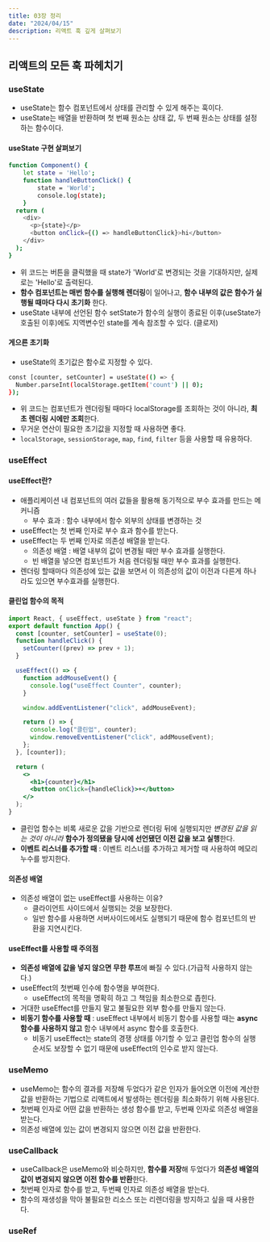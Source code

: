 ```yaml
---
title: 03장 정리
date: "2024/04/15"
description: 리액트 훅 깊게 살펴보기
---
```


## 리액트의 모든 훅 파헤치기

### useState

- useState는 함수 컴포넌트에서 상태를 관리할 수 있게 해주는 훅이다.
- useState는 배열을 반환하며 첫 번째 원소는 상태 값, 두 번째 원소는 상태를 설정하는 함수이다.

#### useState 구현 살펴보기

```bash
function Component() {
    let state = 'Hello';
    function handleButtonClick() {
        state = 'World';
        console.log(state);
    }
  return (
    <div>
      <p>{state}</p>
      <button onClick={() => handleButtonClick}>hi</button>
    </div>
  );
}
```

- 위 코드는 버튼을 클릭했을 때 state가 'World'로 변경되는 것을 기대하지만, 실제로는 'Hello'로 출력된다.
- **함수 컴포넌트는 매번 함수를 실행해 렌더링**이 일어나고, **함수 내부의 값은 함수가 실행될 때마다 다시 초기화** 한다.
- useState 내부에 선언된 함수 setState가 함수의 실행이 종료된 이후(useState가 호출된 이후)에도 지역변수인 state를 계속 참조할 수 있다. (클로저)

#### 게으른 초기화

- useState의 초기값은 함수로 지정할 수 있다.

```bash
const [counter, setCounter] = useState(() => {
  Number.parseInt(localStorage.getItem('count') || 0);
});
```

- 위 코드는 컴포넌트가 렌더링될 때마다 localStorage를 조회하는 것이 아니라, **최초 렌더링 시에만 조회**한다.
- 무거운 연산이 필요한 초기값을 지정할 때 사용하면 좋다.
- `localStorage`, `sessionStorage`, `map`, `find`, `filter` 등을 사용할 때 유용하다.

### useEffect

#### useEffect란?

- 애플리케이션 내 컴포넌트의 여러 값들을 활용해 동기적으로 부수 효과를 만드는 메커니즘
  - 부수 효과 : 함수 내부에서 함수 외부의 상태를 변경하는 것
- useEffect는 첫 번째 인자로 부수 효과 함수를 받는다.
- useEffect는 두 번째 인자로 의존성 배열을 받는다.
  - 의존성 배열 : 배열 내부의 값이 변경될 때만 부수 효과를 실행한다.
  - 빈 배열을 넣으면 컴포넌트가 처음 렌더링될 때만 부수 효과를 실행한다.
- 렌더링 할때마다 의존성에 있는 값을 보면서 이 의존성의 값이 이전과 다른게 하나라도 있으면 부수효과를 실행한다.

#### 클린업 함수의 목적

```jsx
import React, { useEffect, useState } from "react";
export default function App() {
  const [counter, setCounter] = useState(0);
  function handleClick() {
    setCounter((prev) => prev + 1);
  }

  useEffect(() => {
    function addMouseEvent() {
      console.log("useEffect Counter", counter);
    }

    window.addEventListener("click", addMouseEvent);

    return () => {
      console.log("클린업", counter);
      window.removeEventListener("click", addMouseEvent);
    };
  }, [counter]);

  return (
    <>
      <h1>{counter}</h1>
      <button onClick={handleClick}>+</button>
    </>
  );
}
```

- 클린업 함수는 비록 새로운 값을 기반으로 렌더링 뒤에 실행되지만 _변경된 값을 읽는 것이 아니라_ **함수가 정의됐을 당시에 선언됐던 이전 값을 보고 실행**한다.
- **이벤트 리스너를 추가할 때** : 이벤트 리스너를 추가하고 제거할 때 사용하여 메모리 누수를 방지한다.

#### 의존성 배열

- 의존성 배열이 없는 useEffect를 사용하는 이유?
  - 클라이언트 사이드에서 실행되는 것을 보장한다.
  - 일반 함수를 사용하면 서버사이드에서도 실행되기 때문에 함수 컴포넌트의 반환을 지연시킨다.

#### useEffect를 사용할 때 주의점

- **의존성 배열에 값을 넣지 않으면 무한 루프**에 빠질 수 있다.(가급적 사용하지 않는다.)
- useEffect의 첫번째 인수에 함수명을 부여한다.
  - useEffect의 목적을 명확히 하고 그 책임을 최소한으로 좁힌다.
- 거대한 useEffect를 만들지 말고 불필요한 외부 함수를 만들지 않는다.
- **비동기 함수를 사용할 때** : useEffect 내부에서 비동기 함수를 사용할 때는 **async 함수를 사용하지 않고** 함수 내부에서 async 함수를 호출한다.
  - 비동기 useEffect는 state의 경쟁 상태를 야기할 수 있고 클린업 함수의 실행 순서도 보장할 수 없기 때문에 useEffect의 인수로 받지 않는다.

### useMemo

- useMemo는 함수의 결과를 저장해 두었다가 같은 인자가 들어오면 이전에 계산한 값을 반환하는 기법으로 리액트에서 발생하는 렌더링을 최소화하기 위해 사용된다.
- 첫번째 인자로 어떤 값을 반환하는 생성 함수를 받고, 두번째 인자로 의존성 배열을 받는다.
- 의존성 배열에 있는 값이 변경되지 않으면 이전 값을 반환한다.

### useCallback

- useCallback은 useMemo와 비슷하지만, **함수를 저장**해 두었다가 **의존성 배열의 값이 변경되지 않으면 이전 함수를 반환**한다.
- 첫번째 인자로 함수를 받고, 두번째 인자로 의존성 배열을 받는다.
- 함수의 재생성을 막아 불필요한 리소스 또는 리렌더링을 방지하고 싶을 때 사용한다.

### useRef
